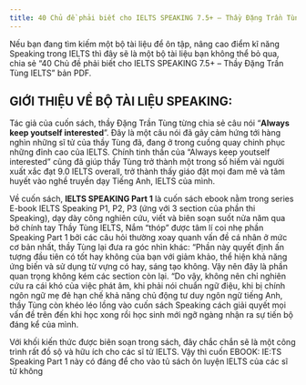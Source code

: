 ---
title: 40 Chủ đề phải biết cho IELTS SPEAKING 7.5+ – Thầy Đặng Trần Tùng IELTS
---

Nếu bạn đang tìm kiếm một bộ tài liệu để ôn tập, nâng cao điểm kĩ năng Speaking trong IELTS thì đây sẽ là một bộ tài liệu bạn không thể bỏ qua, chia sẻ “40 Chủ đề phải biết cho IELTS SPEAKING 7.5+ – Thầy Đặng Trần Tùng IELTS” bản PDF.

## GIỚI THIỆU VỀ BỘ TÀI LIỆU SPEAKING:
Tác giả của cuốn sách, thầy Đặng Trần Tùng từng chia sẻ câu nói “**Always keep youtself interested**”. Đây là một câu nói đã gây cảm hứng tới hàng nghìn những sĩ tử của thầy Tùng đã, đang ở trong cuồng quay chinh phục những đỉnh cao của IELTS. Chính tinh thần của “Always keep youtself interested” cũng đã giúp thầy Tùng trở thành một trong số hiếm vài người xuất xắc đạt 9.0 IELTS overall, trở thành thấy giáo đặt mọi đam  mê và tâm huyết vào nghề truyền dạy Tiếng Anh, IELTS của mình.

Về cuốn sách, **IELTS SPEAKING Part 1** là cuốn sách ebook nằm trong series E-book IELTS Speaking P1, P2, P3 (ứng với 3 section của phần thi Speaking), dạy dày công nghiên cứu, viết và biên soạn suốt nửa năm qua bở chính tay Thầy Tùng IELTS, Nắm “thóp” được tâm lí coi nhẹ phần Speaking Part 1 bởi các câu hỏi thường xoay quanh vấn đề cá nhân ở mức cơ bản nhất, thầy Tùng lại đưa ra góc nhìn khác: “Phần này quyết định ấn tượng đầu tiên có tốt hay không của bạn với giảm khảo, thể hiện khả năng ứng biến và sử dụng từ vựng có hay, sáng tạo không. Vậy nên đây là phần quan trọng không kém các section còn lại. “Do vậy, không nên chỉ nghiên cứu ra cái khó của việc phát âm, khi phải nói chuẩn ngữ điệu, khi bị chính ngôn ngữ mẹ đẻ hạn chế khả năng chủ động tư duy ngôn ngữ tiếng Anh, thầy Tùng còn khéo léo lồng vào cuốn sách Speaking cách giải quyết mọi vấn đề trên đến khi học xong rồi học sinh mới ngỡ ngàng nhận ra sự tiến bộ đáng kể của mình.

Với khối kiến thức được biên soạn trong sách, đây chắc chắn sẽ là một công trình rất đồ sộ và hữu ích cho các sĩ tử IELTS. Vậy thì cuốn EBOOK: IE:TS Speaking Part 1 này có đáng để cho vào tủ sách ôn luyện IELTS của các sĩ tử không
